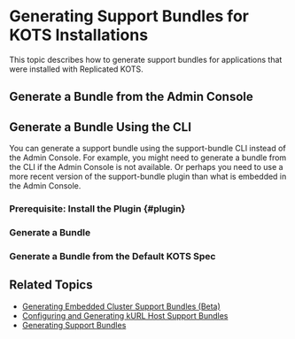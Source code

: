 

# Generating Support Bundles for KOTS Installations

This topic describes how to generate support bundles for applications that were installed with Replicated KOTS.

## Generate a Bundle from the Admin Console

<GenerateBundleAdminConsole/>

## Generate a Bundle Using the CLI

You can generate a support bundle using the support-bundle CLI instead of the Admin Console. For example, you might need to generate a bundle from the CLI if the Admin Console is not available. Or perhaps you need to use a more recent version of the support-bundle plugin than what is embedded in the Admin Console.

### Prerequisite: Install the Plugin {#plugin}

<InstallPlugin/>

### Generate a Bundle

<GenerateBundle/>

### Generate a Bundle from the Default KOTS Spec

<GenerateBundleDefaultKots/>

## Related Topics

* [Generating Embedded Cluster Support Bundles (Beta)](/vendor/support-bundle-embedded)
* [Configuring and Generating kURL Host Support Bundles](/vendor/support-host-support-bundles)
* [Generating Support Bundles](/vendor/support-bundle-generating)
